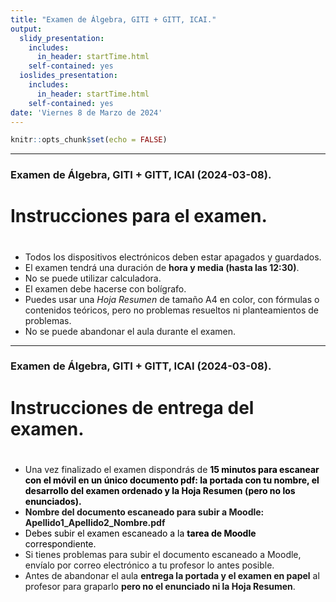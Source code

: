 ```yaml
---
title: "Examen de Álgebra, GITI + GITT, ICAI."
output:
  slidy_presentation: 
    includes:
      in_header: startTime.html
    self-contained: yes
  ioslides_presentation:
    includes:
      in_header: startTime.html
    self-contained: yes
date: 'Viernes 8 de Marzo de 2024'
---
```


```r
knitr::opts_chunk$set(echo = FALSE)
```

---

### Examen de Álgebra, GITI + GITT, ICAI  (2024-03-08).

<h1>Instrucciones para el examen.</h1>

<h1><div id="txt1"></div></h1>

 + Todos los dispositivos electrónicos deben estar apagados y guardados. 
 + El examen tendrá una duración de **hora y media (hasta las 12:30)**.
 + No se puede utilizar calculadora.
 + El examen debe hacerse con bolígrafo.
 + Puedes usar una *Hoja Resumen* de tamaño A4 en color, con fórmulas o contenidos teóricos, pero no problemas resueltos ni planteamientos de problemas.
 + No se puede abandonar el aula durante el examen. 

---

### Examen de Álgebra, GITI + GITT, ICAI  (2024-03-08).
 
<h1> Instrucciones de entrega del examen.</h1>

<h1><div id="txt2"></div></h1>

 + Una vez finalizado el examen dispondrás de  <span style = "color:black"> **15  minutos para escanear con el móvil en un único documento pdf: la portada con tu nombre, el desarrollo del examen ordenado y la Hoja Resumen (pero no los enunciados).**</span>
 + **Nombre del documento escaneado para subir a Moodle: Apellido1_Apellido2_Nombre.pdf**
 + <span style = "color:black"> Debes subir el examen escaneado a la **tarea de Moodle** correspondiente.</span>
 + Si tienes problemas para subir el documento escaneado a Moodle, envíalo por correo electrónico a tu profesor lo antes posible. 
 + Antes de abandonar el aula **entrega la portada y el examen en papel** al profesor para graparlo **pero no el enunciado ni la Hoja Resumen**.
 
 
 
<!-- ##################################################################################################################### --> 
<!-- ##################################################################################################################### --> 
<!-- ##################################################################################################################### --> 

